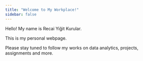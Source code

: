 ```yaml
---
title: "Welcome to My Workplace!"
sidebar: false 
---
```


Hello! My name is Recai Yiğit Kurular.

This is my personal webpage.

Please stay tuned to follow my works on data analytics, projects, assignments and more.
